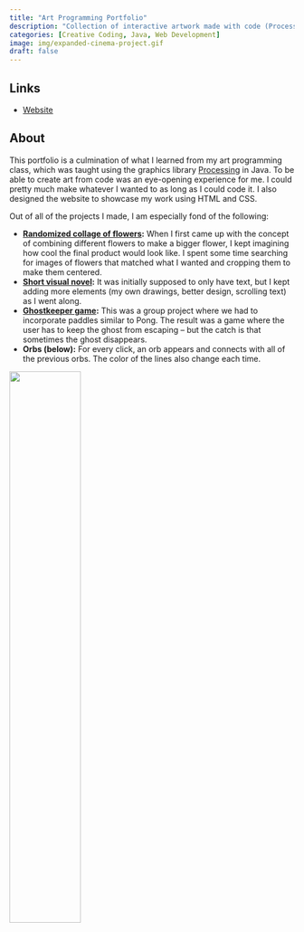 ```yaml
---
title: "Art Programming Portfolio"
description: "Collection of interactive artwork made with code (Processing)"
categories: [Creative Coding, Java, Web Development]
image: img/expanded-cinema-project.gif
draft: false
---
```


## Links

-   [Website](../../art22/index.html)

## About

This portfolio is a culmination of what I learned from my art programming class, which was taught using the graphics library [Processing](https://processing.org/) in Java. To be able to create art from code was an eye-opening experience for me. I could pretty much make whatever I wanted to as long as I could code it. I also designed the website to showcase my work using HTML and CSS.

Out of all of the projects I made, I am especially fond of the following:

-   [**Randomized collage of flowers**](../../art22/index.html#exercise03)**:** When I first came up with the concept of combining different flowers to make a bigger flower, I kept imagining how cool the final product would look like. I spent some time searching for images of flowers that matched what I wanted and cropping them to make them centered.
-   [**Short visual novel**](../../art22/index.html#project05)**:** It was initially supposed to only have text, but I kept adding more elements (my own drawings, better design, scrolling text) as I went along.
-   [**Ghostkeeper game**](../../art22/index.html#project06)**:** This was a group project where we had to incorporate paddles similar to Pong. The result was a game where the user has to keep the ghost from escaping -- but the catch is that sometimes the ghost disappears.
-   **Orbs (below):** For every click, an orb appears and connects with all of the previous orbs. The color of the lines also change each time.

![](img/orbs.gif){fig-align="center" width="50%"}
